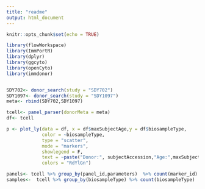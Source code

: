 ```yaml
---
title: "readme"
output: html_document
---
```


```r
knitr::opts_chunk$set(echo = TRUE)

library(flowWorkspace)
library(ImmPortR)
library(dplyr)
library(ggcyto)
library(openCyto)
library(immdonor)


SDY702<- donor_search(study = "SDY702")
SDY1097<- donor_search(study = "SDY1097")
meta<- rbind(SDY702,SDY1097)

tcell<- panel_parser(donorMeta = meta)
df<- tcell

```


```r
p <- plot_ly(data = df, x = df$maxSubjectAge,y = df$biosampleType, 
             color = ~biosampleType, 
             type = "scatter",
             mode = "markers",
             showlegend = F,
             text = ~paste("Donor:", subjectAccession,"Age:",maxSubjectAge,"Panel:", panel_id),
             colors = "RdYlGn") 

panels<- tcell %>% group_by(panel_id,parameters)  %>% count(marker_id)
samples<-  tcell %>% group_by(biosampleType) %>% count(biosampleType)
```


```r

```

